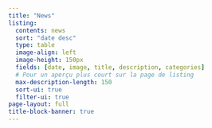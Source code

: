 ```yaml
---
title: "News"
listing:
  contents: news
  sort: "date desc"
  type: table
  image-align: left
  image-height: 150px
  fields: [date, image, title, description, categories]
  # Pour un aperçu plus court sur la page de listing
  max-description-length: 150
  sort-ui: true
  filter-ui: true
page-layout: full
title-block-banner: true
---
```




